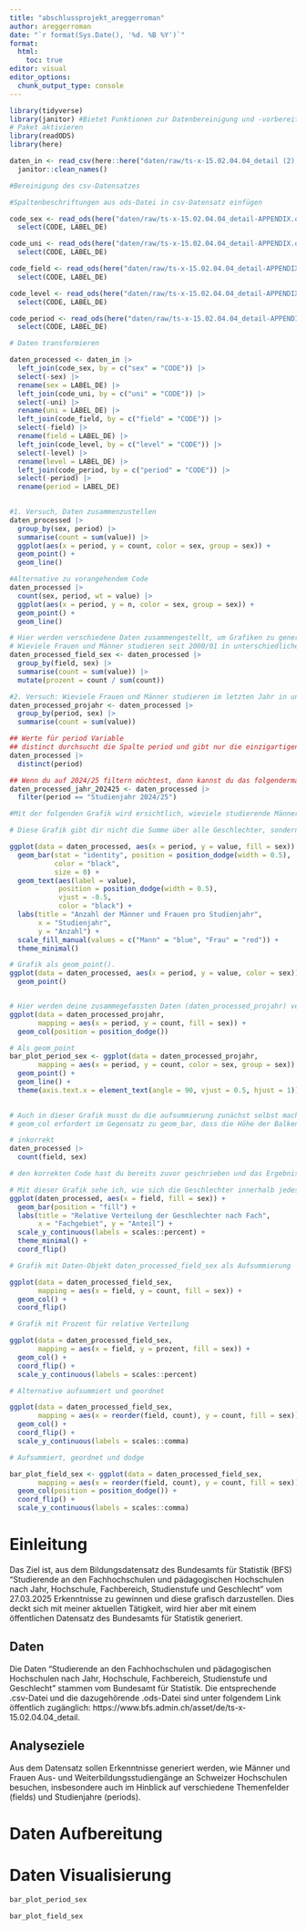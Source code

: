 ```yaml
---
title: "abschlussprojekt_areggerroman"
author: areggerroman
date: "`r format(Sys.Date(), '%d. %B %Y')`"
format: 
  html:
    toc: true
editor: visual
editor_options: 
  chunk_output_type: console
---
```


```r
library(tidyverse)
library(janitor) #Bietet Funktionen zur Datenbereinigung und -vorbereitung vereinfachen.
# Paket aktivieren
library(readODS)
library(here)
```

```r
daten_in <- read_csv(here::here("daten/raw/ts-x-15.02.04.04_detail (2).csv")) |>
  janitor::clean_names() 

#Bereinigung des csv-Datensatzes
```

```r
#Spaltenbeschriftungen aus ods-Datei in csv-Datensatz einfügen

code_sex <- read_ods(here("daten/raw/ts-x-15.02.04.04_detail-APPENDIX.ods"), sheet = "SEX") |>
  select(CODE, LABEL_DE)

code_uni <- read_ods(here("daten/raw/ts-x-15.02.04.04_detail-APPENDIX.ods"), sheet = "UNI") |>
  select(CODE, LABEL_DE)

code_field <- read_ods(here("daten/raw/ts-x-15.02.04.04_detail-APPENDIX.ods"), sheet = "FIELD") |>
  select(CODE, LABEL_DE)

code_level <- read_ods(here("daten/raw/ts-x-15.02.04.04_detail-APPENDIX.ods"), sheet = "LEVEL") |>
  select(CODE, LABEL_DE)

code_period <- read_ods(here("daten/raw/ts-x-15.02.04.04_detail-APPENDIX.ods"), sheet = "PERIOD") |>
  select(CODE, LABEL_DE)


```

```r
# Daten transformieren

daten_processed <- daten_in |> 
  left_join(code_sex, by = c("sex" = "CODE")) |> 
  select(-sex) |> 
  rename(sex = LABEL_DE) |> 
  left_join(code_uni, by = c("uni" = "CODE")) |> 
  select(-uni) |> 
  rename(uni = LABEL_DE) |> 
  left_join(code_field, by = c("field" = "CODE")) |> 
  select(-field) |> 
  rename(field = LABEL_DE) |> 
  left_join(code_level, by = c("level" = "CODE")) |> 
  select(-level) |> 
  rename(level = LABEL_DE) |> 
  left_join(code_period, by = c("period" = "CODE")) |> 
  select(-period) |> 
  rename(period = LABEL_DE) 
  
```

```r
#1. Versuch, Daten zusammenzustellen
daten_processed |> 
  group_by(sex, period) |> 
  summarise(count = sum(value)) |> 
  ggplot(aes(x = period, y = count, color = sex, group = sex)) +
  geom_point() +
  geom_line()

#Alternative zu vorangehendem Code
daten_processed |> 
  count(sex, period, wt = value) |> 
  ggplot(aes(x = period, y = n, color = sex, group = sex)) +
  geom_point() +
  geom_line()
```

```r
# Hier werden verschiedene Daten zusammengestellt, um Grafiken zu generieren
# Wieviele Frauen und Männer studieren seit 2000/01 in unterschiedlichen Feldern?
daten_processed_field_sex <- daten_processed |>
  group_by(field, sex) |>
  summarise(count = sum(value)) |> 
  mutate(prozent = count / sum(count)) 

#2. Versuch: Wieviele Frauen und Männer studieren im letzten Jahr in unterschiedlichen Feldern?
daten_processed_projahr <- daten_processed |>
  group_by(period, sex) |>
  summarise(count = sum(value))

## Werte für period Variable
## distinct durchsucht die Spalte period und gibt nur die einzigartigen Werte zurück
daten_processed |> 
  distinct(period) 

## Wenn du auf 2024/25 filtern möchtest, dann kannst du das folgendermassen machen. Es ist eine character Variable. Deshalb auf den genauen Namen filtern mit "".
daten_processed_jahr_202425 <- daten_processed |> 
  filter(period == "Studienjahr 2024/25")


```


```r

#Mit der folgenden Grafik wird ersichtlich, wieviele studierende Männer und Frauen sich pro Studienjahr in einem Studium befinden und wie sich die Zahlen über die Jahre hinweg entwickelt haben.

# Diese Grafik gibt dir nicht die Summe über alle Geschlechter, sondern hat noch die einzelnen Punkte für uni, field und level. Du siehst es nicht, weil die Daten Balken sich überlappen. Es wird etwas deutlicher wenn du ein geom_point() nutzt. Ich habe es dir hinzugefügt. Wenn du die Daten über die Studienjahre (period) und Geschlechter (sex) grafisch darstellen möchtest, dann musst du die Daten erst auf die beiden Variablen zusammenfassen. Das hast du auch bereits gemacht und das Ergebnis ist in deinem Daten-Objekt (daten_processed_projahr)

ggplot(data = daten_processed, aes(x = period, y = value, fill = sex)) +
  geom_bar(stat = "identity", position = position_dodge(width = 0.5),
           color = "black",
           size = 0) +
  geom_text(aes(label = value), 
            position = position_dodge(width = 0.5), 
            vjust = -0.5,
            color = "black") +
  labs(title = "Anzahl der Männer und Frauen pro Studienjahr",
       x = "Studienjahr",
       y = "Anzahl") +
  scale_fill_manual(values = c("Mann" = "blue", "Frau" = "red")) +
  theme_minimal()

# Grafik als geom_point().
ggplot(data = daten_processed, aes(x = period, y = value, color = sex)) +
  geom_point() 


# Hier werden deine zusammegefassten Daten (daten_processed_projahr) verwendet. Beachte die Grösse der Zahlen auf der x-Achse. Du siehst die Werte nun aufsummiert über period und sex.
ggplot(data = daten_processed_projahr,
       mapping = aes(x = period, y = count, fill = sex)) +
  geom_col(position = position_dodge()) 

# Als geom_point
bar_plot_period_sex <- ggplot(data = daten_processed_projahr,
       mapping = aes(x = period, y = count, color = sex, group = sex)) +
  geom_point() +
  geom_line() +
  theme(axis.text.x = element_text(angle = 90, vjust = 0.5, hjust = 1))
  
```



```r
# Auch in dieser Grafik musst du die aufsummierung zunächst selbst machen. Ich empfehle dir grundsätzlich mit geom_col() zu arbeiten für Säulendiagramme. geom_bar() macht eine Transformation für dich. Du gibst die x-Achse vor (field) und geom_bar() zähle dann die Häufigkeiten. Das ist nicht das, was du hier möchtest und deshalb ist auch das Verhältnis ausgeglichen, da du lediglich die Anzahl Datenpunkte zählst. Siehe Code mit count(field), welches anzeigt was du visualisierst.
# geom_col erfordert im Gegensatz zu geom_bar, dass die Höhe der Balken explizit angegeben wird (z.B. mit y = wert). geom_bar berechnet automatisch die Höhe der Balken anhand der Häufigkeit (Count).

# inkorrekt
daten_processed |> 
  count(field, sex)

# den korrekten Code hast du bereits zuvor geschrieben und das Ergebnis ist im Datenobjekt daten_processed_field_sex. Ich habe zwei weitere Grafiken erstellt. Einmal mit der Variable count, welches die Summe angibt und einmal mit der Variable prozent, welche die relative Verteilung zeigt. Dasd Prozent habe ich noch für dich zum datensatz hinzugefügt.

# Mit dieser Grafik sehe ich, wie sich die Geschlechter innerhalb jedes Fachgebiets verhältnismässig verteilen.
ggplot(daten_processed, aes(x = field, fill = sex)) +
  geom_bar(position = "fill") +
  labs(title = "Relative Verteilung der Geschlechter nach Fach",
       x = "Fachgebiet", y = "Anteil") +
  scale_y_continuous(labels = scales::percent) +
  theme_minimal() +
  coord_flip()

# Grafik mit Daten-Objekt daten_processed_field_sex als Aufsummierung

ggplot(data = daten_processed_field_sex,
       mapping = aes(x = field, y = count, fill = sex)) +
  geom_col() +
  coord_flip()

# Grafik mit Prozent für relative Verteilung

ggplot(data = daten_processed_field_sex,
       mapping = aes(x = field, y = prozent, fill = sex)) +
  geom_col() +
  coord_flip() +
  scale_y_continuous(labels = scales::percent)

# Alternative aufsummiert und geordnet

ggplot(data = daten_processed_field_sex,
       mapping = aes(x = reorder(field, count), y = count, fill = sex)) +
  geom_col() +
  coord_flip() +
  scale_y_continuous(labels = scales::comma)

# Aufsummiert, geordnet und dodge

bar_plot_field_sex <- ggplot(data = daten_processed_field_sex,
       mapping = aes(x = reorder(field, count), y = count, fill = sex)) +
  geom_col(position = position_dodge()) +
  coord_flip() +
  scale_y_continuous(labels = scales::comma)

```


# Einleitung

Das Ziel ist, aus dem Bildungsdatensatz des Bundesamts für Statistik (BFS) "Studierende an den Fachhochschulen und pädagogischen Hochschulen nach Jahr, Hochschule, Fachbereich, Studienstufe und Geschlecht" vom 27.03.2025 Erkenntnisse zu gewinnen und diese grafisch darzustellen. Dies deckt sich mit meiner aktuellen Tätigkeit, wird hier aber mit einem öffentlichen Datensatz des Bundesamts für Statistik generiert.

## Daten

Die Daten "Studierende an den Fachhochschulen und pädagogischen Hochschulen nach Jahr, Hochschule, Fachbereich, Studienstufe und Geschlecht" stammen vom Bundesamt für Statistik. Die entsprechende .csv-Datei und die dazugehörende .ods-Datei sind unter folgendem Link öffentlich zugänglich: https://www.bfs.admin.ch/asset/de/ts-x-15.02.04.04_detail. 

## Analyseziele

Aus dem Datensatz sollen Erkenntnisse generiert werden, wie Männer und Frauen Aus- und Weiterbildungsstudiengänge an Schweizer Hochschulen besuchen, insbesondere auch im Hinblick auf verschiedene Themenfelder (fields) und Studienjahre (periods). 

# Daten Aufbereitung



# Daten Visualisierung

```r
bar_plot_period_sex


```



```r
bar_plot_field_sex


```




